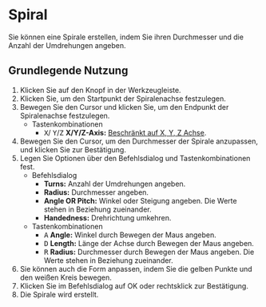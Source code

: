 
# Spiral

<Reference shortcut='' command='Spiral' button='Werkzeugleiste' />

Sie können eine Spirale erstellen, indem Sie ihren Durchmesser und die Anzahl der Umdrehungen angeben.

## Grundlegende Nutzung

1. Klicken Sie auf den <ButtonIcon type="button-spiral" /> Knopf in der Werkzeugleiste.
2. Klicken Sie, um den Startpunkt der Spiralenachse festzulegen.
3. Bewegen Sie den Cursor und klicken Sie, um den Endpunkt der Spiralenachse festzulegen.
   - <Kst>Tastenkombinationen</Kst>
      - <kbd>X</kbd>/ <kbd>Y</kbd>/<kbd>Z</kbd> **X/Y/Z-Axis:** [Beschränkt auf X, Y, Z Achse](/tool/sketching-essentials#constrain-to-an-axis).
4. Bewegen Sie den Cursor, um den Durchmesser der Spirale anzupassen, und klicken Sie zur Bestätigung.
5. Legen Sie Optionen über den Befehlsdialog und Tastenkombinationen fest.
   - <Kst>Befehlsdialog</Kst>
      - **Turns:** Anzahl der Umdrehungen angeben.
      - **Radius:** Durchmesser angeben.
      - **Angle OR Pitch:** Winkel oder Steigung angeben. Die Werte stehen in Beziehung zueinander.
      - **Handedness:** Drehrichtung umkehren.
   - <Kst>Tastenkombinationen</Kst>
      - <kbd>A</kbd> **Angle:** Winkel durch Bewegen der Maus angeben.
      - <kbd>D</kbd> **Length:** Länge der Achse durch Bewegen der Maus angeben.
      - <kbd>R</kbd> **Radius:** Durchmesser durch Bewegen der Maus angeben. Die Werte stehen in Beziehung zueinander.
4. Sie können auch die Form anpassen, indem Sie die gelben Punkte und den weißen Kreis bewegen.
6. Klicken Sie im Befehlsdialog auf OK oder rechtsklick zur Bestätigung.
7. Die Spirale wird erstellt.


<VideoPlayer fileName="spiral"/>